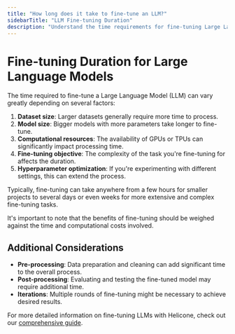 ```yaml
---
title: "How long does it take to fine-tune an LLM?"
sidebarTitle: "LLM Fine-tuning Duration"
description: "Understand the time requirements for fine-tuning Large Language Models"
---
```


# Fine-tuning Duration for Large Language Models

The time required to fine-tune a Large Language Model (LLM) can vary greatly depending on several factors:

1. **Dataset size**: Larger datasets generally require more time to process.
2. **Model size**: Bigger models with more parameters take longer to fine-tune.
3. **Computational resources**: The availability of GPUs or TPUs can significantly impact processing time.
4. **Fine-tuning objective**: The complexity of the task you're fine-tuning for affects the duration.
5. **Hyperparameter optimization**: If you're experimenting with different settings, this can extend the process.

<Info>
  Typically, fine-tuning can take anywhere from a few hours for smaller projects
  to several days or even weeks for more extensive and complex fine-tuning
  tasks.
</Info>

It's important to note that the benefits of fine-tuning should be weighed against the time and computational costs involved.

## Additional Considerations

- **Pre-processing**: Data preparation and cleaning can add significant time to the overall process.
- **Post-processing**: Evaluating and testing the fine-tuned model may require additional time.
- **Iterations**: Multiple rounds of fine-tuning might be necessary to achieve desired results.

For more detailed information on fine-tuning LLMs with Helicone, check out our [comprehensive guide](/guides/cookbooks/fine-tune).
